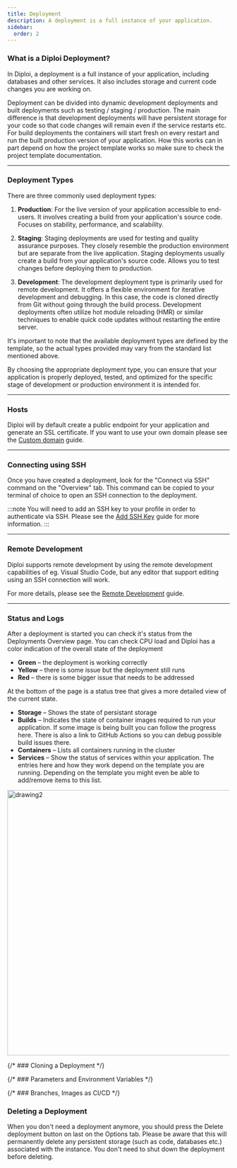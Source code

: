 ```yaml
---
title: Deployment
description: A deployment is a full instance of your application.
sidebar:
  order: 2
---
```




### What is a Diploi Deployment?

In Diploi, a deployment is a full instance of your application, including databases and
other services. It also includes storage and current code changes you are working on.

Deployment can be divided into dynamic development deployments and built deployments
such as testing / staging / production. The main difference is that development
deployments will have persistent storage for your code so that code changes will
remain even if the service restarts etc. For build deployments the containers will
start fresh on every restart and run the built production version of your
application. How this works can in part depend on how the project template works
so make sure to check the project template documentation.

---

### Deployment Types

There are three commonly used deployment types:

1. **Production**: For the live version of your application accessible to end-users.
   It involves creating a build from your application's source code.
   Focuses on stability, performance, and scalability.

2. **Staging**: Staging deployments are used for testing and quality assurance purposes.
   They closely resemble the production environment but are separate from the live application.
   Staging deployments usually create a build from your application's source code.
   Allows you to test changes before deploying them to production.

3. **Development**: The development deployment type is primarily used for remote development.
   It offers a flexible environment for iterative development and debugging.
   In this case, the code is cloned directly from Git without going through the build process.
   Development deployments often utilize hot module reloading (HMR) or similar techniques
   to enable quick code updates without restarting the entire server.

It's important to note that the available deployment types are defined by the template,
so the actual types provided may vary from the standard list mentioned above.

By choosing the appropriate deployment type, you can ensure that your application is properly deployed, tested,
and optimized for the specific stage of development or production environment it is intended for.

---

### Hosts

Diploi will by default create a public endpoint for your application and generate
an SSL certificate. If you want to use your own domain please see the
[Custom domain](/guides/custom-domain/) guide.

---

### Connecting using SSH

Once you have created a deployment, look for the "Connect via SSH" command on the "Overview" tab.
This command can be copied to your terminal of choice to open an SSH connection to the deployment.

:::note
You will need to add an SSH key to your profile in order to authenticate via
SSH. Please see the [Add SSH Key](/guides/add-ssh-key/) guide for more
information.
:::

---

### Remote Development

Diploi supports remote development by using the remote development capabilities of eg. Visual Studio 
Code, but any editor that support editing using an SSH connection will work.

For more details, please see the [Remote Development](/guides/remote-development/) guide.

---

### Status and Logs

After a deployment is started you can check it's status from the Deployments Overview page. You can
check CPU load and Diploi has a color indication of the overall state of the deployment

* **Green** –  the deployment is working correctly
* **Yellow** – there is some issue but the deployment still runs
* **Red** – there is some bigger issue that needs to be addressed 

At the bottom of the page is a status tree that gives a more detailed view of the current state.

* **Storage** – Shows the state of persistant storage
* **Builds** – Indicates the state of container images required to run your application. If some image is being built you can follow the progress here. There is also a link to GitHub Actions so you can debug possible build issues there.
* **Containers** – Lists all containers running in the cluster
* **Services** – Show the status of services within your application. The entries here and how they work depend on the template you are running. Depending on the template you might even be able to add/remove items to this list.

<Image src={GetStartedStatusImage} alt="drawing2" style="width:600px;"/>

{/* ### Cloning a Deployment */}

{/* ### Parameters and Environment Variables */}

{/* ### Branches, Images as CI/CD */}

### Deleting a Deployment

When you don't need a deployment anymore, you should press the Delete deployment 
button on last on the Options tab. Please be aware that this will permanently 
delete any persistent storage (such as code, databases etc.) associated with 
the instance. You don't need to shut down the deployment before deleting.

